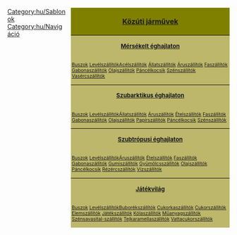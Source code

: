 <noinclude></noinclude>
<div style="float:right; padding-left:12px; width:360px; background:none;">
<div style="border:0px solid #000000; background:#808000; padding:5px; -moz-border-radius-topleft:5px; -moz-border-radius-topright:5px; font-size: 12pt;"><center><strong><font size="3">[[hu/Manual/Közúti járművek|Közúti járművek]]</font></strong></center></div>
<div style="border:0px solid black; border-top-width: 1px; background:#BDB76B; padding:5px; font-size: 8pt;"><center><font size="2"><strong>[[hu/Manual/Éghajlatok#mersekelt|Mérsékelt éghajlaton]]</strong></font></center></div>
<div style="border:0px solid black; border-top-width: 0px; background:#BDB76B; padding:2px; font-size: 8pt;">{{en/Nowrap begin}}[[hu/Manual/Base Set/Road Vehicles/Buszok|Buszok]]{{en/·w}} [[hu/Manual/Base Set/Road Vehicles/Levélszállítók|Levélszállítók]]{{en/·w}}{{en/·w}}{{en/·w}}[[hu/Manual/Base Set/Road Vehicles/Acélszállítók|Acélszállítók]]{{en/·w}} [[hu/Manual/Base Set/Road Vehicles/Állatszállítók|Állatszállítók]]{{en/·w}} [[hu/Manual/Base Set/Road Vehicles/Áruszállítók|Áruszállítók]]{{en/·w}} [[hu/Manual/Base Set/Road Vehicles/Faszállítók|Faszállítók]]{{en/·w}} [[hu/Manual/Base Set/Road Vehicles/Gabonaszállítók|Gabonaszállítók]]{{en/·w}} [[hu/Manual/Base Set/Road Vehicles/Olajszállítók|Olajszállítók]]{{en/·w}} [[hu/Manual/Base Set/Road Vehicles/Páncélkocsik|Páncélkocsik]]{{en/·w}} [[hu/Manual/Base Set/Road Vehicles/Szénszállítók|Szénszállítók]]{{en/·w}} [[hu/Manual/Base Set/Road Vehicles/Vasércszállítók|Vasércszállítók]]{{en/Nowrap end}}</div>
<div style="border:0px solid black; border-top-width: 1px; background:#BDB76B; padding:5px; font-size: 8pt;"><center><font size="2"><strong>[[hu/Manual/Éghajlatok#szubarktikus|Szubarktikus éghajlaton]]</strong></font></center></div>
<div style="border:0px solid black; border-top-width: 0px; background:#BDB76B; padding:2px; font-size: 8pt;">{{en/Nowrap begin}}[[hu/Manual/Base Set/Road Vehicles/Buszok|Buszok]]{{en/·w}} [[hu/Manual/Base Set/Road Vehicles/Levélszállítók|Levélszállítók]]{{en/·w}}{{en/·w}}{{en/·w}}[[hu/Manual/Base Set/Road Vehicles/Állatszállítók|Állatszállítók]]{{en/·w}} [[hu/Manual/Base Set/Road Vehicles/Áruszállítók|Áruszállítók]]{{en/·w}} [[hu/Manual/Base Set/Road Vehicles/Ételszállítók|Ételszállítók]]{{en/·w}} [[hu/Manual/Base Set/Road Vehicles/Faszállítók|Faszállítók]]{{en/·w}} [[hu/Manual/Base Set/Road Vehicles/Gabonaszállítók|Gabonaszállítók]]{{en/·w}} [[hu/Manual/Base Set/Road Vehicles/Olajszállítók|Olajszállítók]]{{en/·w}} [[hu/Manual/Base Set/Road Vehicles/Papírszállítók|Papírszállítók]]{{en/·w}} [[hu/Manual/Base Set/Road Vehicles/Páncélkocsik|Páncélkocsik]]{{en/·w}} [[hu/Manual/Base Set/Road Vehicles/Szénszállítók|Szénszállítók]]{{en/Nowrap end}}</div>
<div style="border:0px solid black; border-top-width: 1px; background:#BDB76B; padding:5px; font-size: 8pt;"><center><font size="2"><strong>[[hu/Manual/Éghajlatok#szubtropusi|Szubtrópusi éghajlaton]]</strong></font></center></div>
<div style="border:0px solid black; border-top-width: 0px; background:#BDB76B; padding:2px; font-size: 8pt;">{{en/Nowrap begin}}[[hu/Manual/Base Set/Road Vehicles/Buszok|Buszok]]{{en/·w}} [[hu/Manual/Base Set/Road Vehicles/Levélszállítók|Levélszállítók]]{{en/·w}}{{en/·w}}{{en/·w}}[[hu/Manual/Base Set/Road Vehicles/Áruszállítók|Áruszállítók]]{{en/·w}} [[hu/Manual/Base Set/Road Vehicles/Ételszállítók|Ételszállítók]]{{en/·w}} [[hu/Manual/Base Set/Road Vehicles/Faszállítók|Faszállítók]]{{en/·w}} [[hu/Manual/Base Set/Road Vehicles/Gabonaszállítók|Gabonaszállítók]]{{en/·w}} [[hu/Manual/Base Set/Road Vehicles/Gumiszállítók|Gumiszállítók]]{{en/·w}} [[hu/Manual/Base Set/Road Vehicles/Gyümölcsszállítók|Gyümölcsszállítók]]{{en/·w}} [[hu/Manual/Base Set/Road Vehicles/Olajszállítók|Olajszállítók]]{{en/·w}} [[hu/Manual/Base Set/Road Vehicles/Páncélkocsik|Páncélkocsik]]{{en/·w}} [[hu/Manual/Base Set/Road Vehicles/Rézércszállítók|Rézércszállítók]]{{en/·w}} [[hu/Manual/Base Set/Road Vehicles/Vízszállítók|Vízszállítók]]{{en/Nowrap end}}</div>
<div style="border:0px solid black; border-top-width: 1px; background:#BDB76B; padding:5px; font-size: 8pt;"><center><font size="2"><strong>[[hu/Manual/Éghajlatok#jatekvilag|Játékvilág]]</strong></font></center></div>
<div style="border:0px solid black; border-top-width: 0px; background:#BDB76B; padding:2px; font-size: 8pt;">{{en/Nowrap begin}}[[hu/Manual/Base Set/Road Vehicles/Buszok|Buszok]]{{en/·w}} [[hu/Manual/Base Set/Road Vehicles/Levélszállítók|Levélszállítók]]{{en/·w}}{{en/·w}}{{en/·w}}[[hu/Buborékszállítók|Buborékszállítók]]{{en/·w}} [[hu/Cukorkaszállítók|Cukorkaszállítók]]{{en/·w}} [[hu/Cukorszállítók|Cukorszállítók]]{{en/·w}} [[hu/Elemszállítók|Elemszállítók]]{{en/·w}} [[hu/Játékszállítók|Játékszállítók]]{{en/·w}} [[hu/Kólaszállítók|Kólaszállítók]]{{en/·w}} [[hu/Műanyagszállítók|Műanyagszállítók]]{{en/·w}} [[hu/Szénsavasital-szállítók|Szénsavasital-szállítók]]{{en/·w}} [[hu/Tejkaramellaszállítók|Tejkaramellaszállítók]]{{en/·w}} [[hu/Vattacukorszállítók|Vattacukorszállítók]]{{en/Nowrap end}}</div>
</div>
<noinclude>

[[Category:hu/Sablonok]][[Category:hu/Navigáció]]
</noinclude>